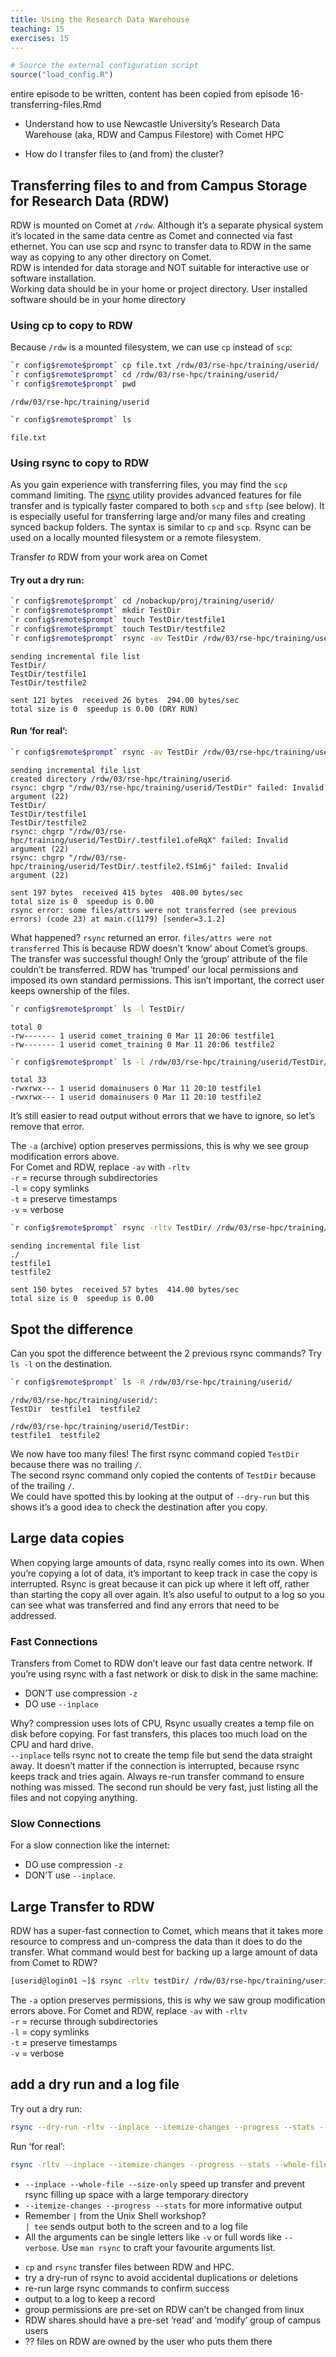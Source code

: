 ```yaml
---
title: Using the Research Data Warehouse
teaching: 15
exercises: 15
---
```


```r
# Source the external configuration script
source("load_config.R")
```

entire episode to be written, content has been copied from episode 16-transferring-files.Rmd 

::::::::::::::::::::::::::::::::::::::: objectives

- Understand how to use Newcastle University's Research Data Warehouse (aka, RDW and Campus Filestore) with Comet HPC

::::::::::::::::::::::::::::::::::::::::::::::::::

:::::::::::::::::::::::::::::::::::::::: questions

- How do I transfer files to (and from) the cluster?

::::::::::::::::::::::::::::::::::::::::::::::::::


## Transferring files to and from Campus Storage for Research Data (RDW)
RDW is mounted on Comet at `/rdw`.  Although it's a separate physical system it's 
located in the same data centre as Comet and connected via fast ethernet.
You can use scp and rsync to transfer data to RDW in the same way as copying to any other directory on Comet.  
RDW is intended for data storage and NOT suitable for interactive use or software installation.  
Working data should be in your home or project directory.
User installed software should be in your home directory

### Using cp to copy to RDW
Because `/rdw` is a mounted filesystem, we can use `cp` instead of `scp`:

```bash
`r config$remote$prompt` cp file.txt /rdw/03/rse-hpc/training/userid/
`r config$remote$prompt` cd /rdw/03/rse-hpc/training/userid/
`r config$remote$prompt` pwd
```
```output
/rdw/03/rse-hpc/training/userid
```
```bash
`r config$remote$prompt` ls
```
```output
file.txt
```

### Using rsync to copy to RDW

As you gain experience with transferring files, you may find the `scp`
command limiting. The [rsync](https://rsync.samba.org/) utility provides
advanced features for file transfer and is typically faster compared to both
`scp` and `sftp` (see below). It is especially useful for transferring large
and/or many files and creating synced backup folders.
The syntax is similar to `cp` and `scp`.  Rsync can be used on a locally mounted filesystem or a remote filesystem.

Transfer *to* RDW from your work area on Comet

#### Try out a dry run:
```bash
`r config$remote$prompt` cd /nobackup/proj/training/userid/
`r config$remote$prompt` mkdir TestDir
`r config$remote$prompt` touch TestDir/testfile1
`r config$remote$prompt` touch TestDir/testfile2
`r config$remote$prompt` rsync -av TestDir /rdw/03/rse-hpc/training/userid --dry-run
```
```output
sending incremental file list
TestDir/
TestDir/testfile1
TestDir/testfile2

sent 121 bytes  received 26 bytes  294.00 bytes/sec
total size is 0  speedup is 0.00 (DRY RUN)
```

#### Run ‘for real’:
```bash
`r config$remote$prompt` rsync -av TestDir /rdw/03/rse-hpc/training/userid
```
```output
sending incremental file list
created directory /rdw/03/rse-hpc/training/userid
rsync: chgrp "/rdw/03/rse-hpc/training/userid/TestDir" failed: Invalid argument (22)
TestDir/
TestDir/testfile1
TestDir/testfile2
rsync: chgrp "/rdw/03/rse-hpc/training/userid/TestDir/.testfile1.ofeRqX" failed: Invalid argument (22)
rsync: chgrp "/rdw/03/rse-hpc/training/userid/TestDir/.testfile2.fS1m6j" failed: Invalid argument (22)

sent 197 bytes  received 415 bytes  408.00 bytes/sec
total size is 0  speedup is 0.00
rsync error: some files/attrs were not transferred (see previous errors) (code 23) at main.c(1179) [sender=3.1.2]
```
What happened?  `rsync` returned an error. `files/attrs were not transferred `  This is because RDW doesn't 'know' about Comet's groups.  The transfer was successful though! Only the 'group' attribute of the file couldn't be transferred.  RDW has 'trumped' our local permissions and imposed its own standard permissions.  This isn't important, the correct user keeps ownership of the files.

```bash
`r config$remote$prompt` ls -l TestDir/
```
```output
total 0
-rw------- 1 userid comet_training 0 Mar 11 20:06 testfile1
-rw------- 1 userid comet_training 0 Mar 11 20:06 testfile2

```
```bash
`r config$remote$prompt` ls -l /rdw/03/rse-hpc/training/userid/TestDir/
```
```output
total 33
-rwxrwx--- 1 userid domainusers 0 Mar 11 20:10 testfile1
-rwxrwx--- 1 userid domainusers 0 Mar 11 20:10 testfile2
```
It’s still easier to read output without errors that we have to ignore, so let’s remove that error.

The `-a` (archive) option preserves permissions, this is why we see group modification errors above.  
For Comet and RDW, replace `-av` with `-rltv`  
`-r` = recurse through subdirectories    
`-l` = copy symlinks    
`-t` = preserve timestamps   
`-v` = verbose    


```bash
`r config$remote$prompt` rsync -rltv TestDir/ /rdw/03/rse-hpc/training/userid 
```
```output
sending incremental file list
./
testfile1
testfile2

sent 150 bytes  received 57 bytes  414.00 bytes/sec
total size is 0  speedup is 0.00
```

:::challenge
## Spot the difference
Can you spot the difference betweent the 2 previous rsync commands?  Try `ls -l` on the destination.

:::solution
```bash
`r config$remote$prompt` ls -R /rdw/03/rse-hpc/training/userid/
```
```output
/rdw/03/rse-hpc/training/userid/:
TestDir  testfile1  testfile2

/rdw/03/rse-hpc/training/userid/TestDir:
testfile1  testfile2

```

We now have too many files!  The first rsync command copied `TestDir` because there was no trailing `/`.   
The second rsync command only copied the contents of `TestDir` because of the trailing `/`.  
We could have spotted this by looking at the output of `--dry-run` but this shows it's a good idea to check the destination after you copy.

:::
:::


## Large data copies
When copying large amounts of data, rsync really comes into its own. When you're copying a lot of data, it's important to keep track in case the copy is interrupted.  Rsync is great because it can pick up where it left off, rather than starting the copy all over again.  It's also useful to output to a log so you can see what was transferred and find any errors that need to be addressed.

### Fast Connections
Transfers from Comet to RDW don’t leave our fast data centre network.  If you're using rsync with a fast network or disk to disk in the same machine:

- DON'T use compression `-z`
- DO use `--inplace`

Why?  compression uses lots of CPU, Rsync usually creates a temp file on disk before copying.  For fast transfers, this places too much load on the CPU and hard drive.    
`--inplace` tells rsync not to create the temp file but send the data straight away.  It doesn’t matter if the connection is interrupted, because rsync keeps track and tries again.  Always re-run transfer command to ensure nothing was missed.  The second run should be very fast, just listing all the files and not copying anything.

### Slow Connections
For a slow connection like the internet:
 
- DO use compression `-z` 
- DON’T use `--inplace`.  


:::challenge
##  Large Transfer to RDW
RDW has a super-fast connection to Comet, which means that it takes more resource to compress and un-compress the data than it does to do the transfer.
What command would best for backing up a large amount of data from Comet to RDW?

:::solution
```bash
[userid@login01 ~]$ rsync -rltv testDir/ /rdw/03/rse-hpc/training/userid
```

The `-a` option preserves permissions, this is why we saw group modification errors above.  For Comet and RDW, replace `-av` with `-rltv`    
`-r` = recurse through subdirectories    
`-l` = copy symlinks    
`-t` = preserve timestamps   
`-v` = verbose    
:::
:::

:::challenge
## add a dry run and a log file
 
:::solution
Try out a dry run:
```bash
rsync --dry-run -rltv --inplace --itemize-changes --progress --stats --whole-file --size-only /nobackup/myusername/source /rdw/path/to/my/share/destination/ 2>&1 | tee /home/myusername/meaningful-log-name.log1
```
Run ‘for real’:
```bash
rsync -rltv --inplace --itemize-changes --progress --stats --whole-file --size-only /nobackup/myusername/source /rdw/path/to/my/share/destination/ 2>&1 | tee /home/myusername/meaningful-log-name.log2
```

- `--inplace --whole-file --size-only` speed up transfer and prevent rsync filling up space with a large temporary directory    
- `--itemize-changes --progress --stats` for more informative output    
- Remember `|` from the Unix Shell workshop?    
 `| tee` sends output both to the screen and to a log file    
- All the arguments can be single letters like `-v` or full words like `--verbose`. Use `man rsync` to craft your favourite arguments list.

:::
:::


:::::::::::::::::::::::::::::::::::::::: keypoints

- `cp` and `rsync` transfer files between RDW and HPC.
- try a dry-run of rsync to avoid accidental duplications or deletions
- re-run large rsync commands to confirm success
- output to a log to keep a record
- group permissions are pre-set on RDW can't be changed from linux
- RDW shares should have a pre-set 'read' and 'modify' group of campus users
- ?? files on RDW are owned by the user who puts them there

::::::::::::::::::::::::::::::::::::::::::::::::::
